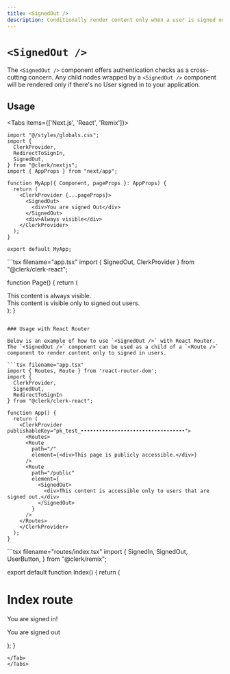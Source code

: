 ```yaml
---
title: <SignedOut />
description: Conditionally render content only when a user is signed out.
---
```



# `<SignedOut />`

The `<SignedOut />` component offers authentication checks as a cross-cutting concern. Any child nodes wrapped by a `<SignedOut />` component will be rendered only if there's no User signed in to your application.

## Usage
<Tabs items={['Next.js', 'React', 'Remix']}>
<Tab>
```tsx filename="app.tsx"
import "@/styles/globals.css";
import {
  ClerkProvider,
  RedirectToSignIn,
  SignedOut,
} from "@clerk/nextjs";
import { AppProps } from "next/app";

function MyApp({ Component, pageProps }: AppProps) {
  return (
    <ClerkProvider {...pageProps}>
      <SignedOut>
        <div>You are signed Out</div>
      </SignedOut>
      <div>Always visible</div>
    </ClerkProvider>
  );
}

export default MyApp;
```
</Tab>
<Tab>
```tsx filename="app.tsx"
import { SignedOut, ClerkProvider } from "@clerk/clerk-react";

function Page() {
  return (
    <ClerkProvider publishableKey="pk_test_••••••••••••••••••••••••••••••••••">
      <section>
        <div>
          This content is always visible.
        </div>
        <SignedOut>
          <div>
            This content is visible only to signed out users.
          </div>
        </SignedOut>
      </section>
    </ClerkProvider>
  );
}
```

### Usage with React Router

Below is an example of how to use `<SignedOut />` with React Router. The `<SignedOut />` component can be used as a child of a `<Route />` component to render content only to signed in users.

```tsx filename="app.tsx"
import { Routes, Route } from 'react-router-dom';
import {
  ClerkProvider,
  SignedOut,
  RedirectToSignIn
} from "@clerk/clerk-react";

function App() {
  return (
    <ClerkProvider publishableKey="pk_test_••••••••••••••••••••••••••••••••••">
      <Routes>
      <Route
        path="/"
        element={<div>This page is publicly accessible.</div>}
      />
      <Route
        path="/public"
        element={
          <SignedOut>
            <div>This content is accessible only to users that are signed out.</div>
          </SignedOut>
        }
      />
    </Routes>
    </ClerkProvider>
  );
}
```
</Tab>
<Tab>
```tsx filename="routes/index.tsx"
import {
  SignedIn,
  SignedOut,
  UserButton,
} from "@clerk/remix";

export default function Index() {
  return (
    <div>
      <SignedIn>
        <h1>Index route</h1>
        <p>You are signed in!</p>
        <UserButton />
      </SignedIn>
      <SignedOut>
      <p> You are signed out </p>
      </SignedOut>
    </div>
  );
}
```
</Tab>
</Tabs>

